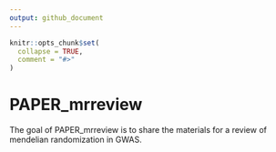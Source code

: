 ```yaml
---
output: github_document
---
```


<!-- README.md is generated from README.Rmd. Please edit that file -->

```r
knitr::opts_chunk$set(
  collapse = TRUE,
  comment = "#>"
)
```

# PAPER_mrreview

<!-- badges: start -->
<!-- badges: end -->

The goal of PAPER_mrreview is to share the materials for a review of mendelian randomization in GWAS.

